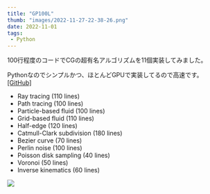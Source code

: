 ```yaml
---
title: "GP100L"
thumb: "images/2022-11-27-22-38-26.png"
date: 2022-11-01
tags:
 - Python
---
```


100行程度のコードでCGの超有名アルゴリズムを11個実装してみました。

Pythonなのでシンプルかつ、ほとんどGPUで実装してるので高速です。[[GitHub]](https://github.com/yknishidate/GP100L)

- Ray tracing (110 lines)
- Path tracing (100 lines)
- Particle-based fluid (100 lines)
- Grid-based fluid (110 lines)
- Half-edge (120 lines)
- Catmull-Clark subdivision (180 lines)
- Bezier curve (70 lines)
- Perlin noise (100 lines)
- Poisson disk sampling (40 lines)
- Voronoi (50 lines)
- Inverse kinematics (60 lines)

![](images/2022-11-27-22-38-26.png)
